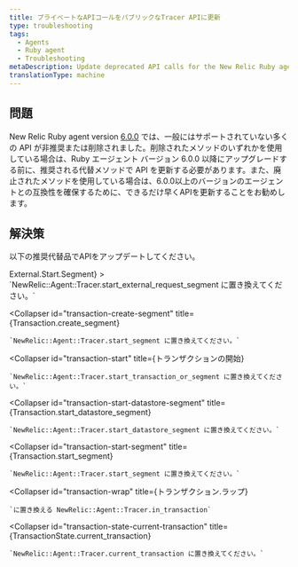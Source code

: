 ```yaml
---
title: プライベートなAPIコールをパブリックなTracer APIに更新
type: troubleshooting
tags:
  - Agents
  - Ruby agent
  - Troubleshooting
metaDescription: Update deprecated API calls for the New Relic Ruby agent.
translationType: machine
---
```


## 問題

New Relic Ruby agent version [6.0.0](/docs/releases/ruby) では、一般にはサポートされていない多くの API が非推奨または削除されました。削除されたメソッドのいずれかを使用している場合は、Ruby エージェント バージョン 6.0.0 以降にアップグレードする前に、推奨される代替メソッドで API を更新する必要があります。また、廃止されたメソッドを使用している場合は、6.0.0以上のバージョンのエージェントとの互換性を確保するために、できるだけ早くAPIを更新することをお勧めします。

## 解決策

以下の推奨代替品でAPIをアップデートしてください。

<CollapserGroup>
  <Collapser
    id="external-start-segment"
    title={<InlineCode>External.Start.Segment</InlineCode>}
  >
    `NewRelic::Agent::Tracer.start_external_request_segment に置き換えてください。`
  </Collapser>

  <Collapser
    id="transaction-create-segment"
    title={<InlineCode>Transaction.create_segment</InlineCode>}
  >
    `NewRelic::Agent::Tracer.start_segment に置き換えてください。`
  </Collapser>

  <Collapser
    id="transaction-start"
    title={<InlineCode>トランザクションの開始</InlineCode>}
  >
    `NewRelic::Agent::Tracer.start_transaction_or_segment に置き換えてください。`
  </Collapser>

  <Collapser
    id="transaction-start-datastore-segment"
    title={<InlineCode>Transaction.start_datastore_segment</InlineCode>}
  >
    `NewRelic::Agent::Tracer.start_datastore_segment に置き換えてください。`
  </Collapser>

  <Collapser
    id="transaction-start-segment"
    title={<InlineCode>Transaction.start_segment</InlineCode>}
  >
    `NewRelic::Agent::Tracer.start_segment に置き換えてください。`
  </Collapser>

  <Collapser
    id="transaction-wrap"
    title={<InlineCode>トランザクション.ラップ</InlineCode>}
  >
    `に置き換える NewRelic::Agent::Tracer.in_transaction`
  </Collapser>

  <Collapser
    id="transaction-state-current-transaction"
    title={<InlineCode>TransactionState.current_transaction</InlineCode>}
  >
    `NewRelic::Agent::Tracer.current_transaction に置き換えてください。`
  </Collapser>
</CollapserGroup>
